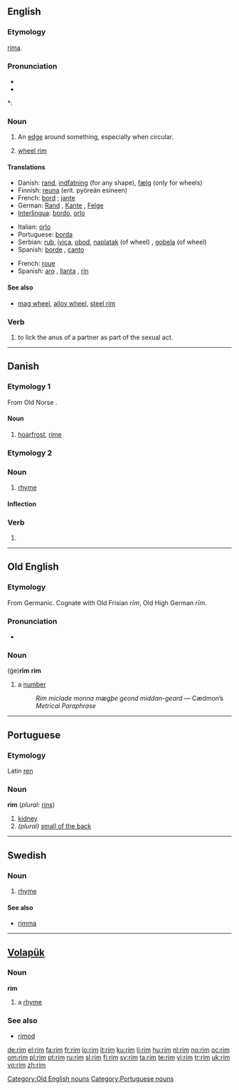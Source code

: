 {{wikipedia|dab=rim}}
==English==

===Etymology===
{{etyl|ang}} [[rima]].

===Pronunciation===
* {{IPA|/ɹɪm/}}
* {{audio|en-us-rim.ogg|Audio (US)}}

*: {{rhymes|ɪm}}

===Noun===
{{en-noun}}

# An [[edge]] around something, especially when circular.
# {{automotive}} [[wheel rim]]

====Translations====
{{trans-top|edge around something}}
* Danish: [[rand]], [[indfatning]] (for any shape), [[fælg]] (only for wheels)
* Finnish: [[reuna]] (erit. pyöreän esineen)
* French: [[bord]] {{italbrac|for any shape}} ; [[jante]] {{italbrac|only for wheels}}
* German: [[Rand]] {{m}}, [[Kante]] {{f}}, [[Felge]] {{i|of a wheel}}
* [[Interlingua]]: [[bordo]], [[orlo]]
{{trans-mid}}
* Italian: [[orlo]]
* Portuguese: [[borda]]
* Serbian: [[rub]], [[ivica]], [[obod]], [[naplatak]] (of wheel) {{m}}, [[gobela]] (of wheel) {{f}}
* Spanish: [[borde]] {{m}}, [[canto]]  {{m}}
{{trans-bottom}}

{{trans-top|wheel rim}}
* French: [[roue]]
* Spanish: [[aro]] {{m}} {{italbrac|Argentina|Bolivia|Costa Rica|Dominican Republic|Ecuador|Guatemala|Peru|Puerto Rico}}, [[llanta]] {{f}} {{italbrac|Chile|Paraguay|Spain|Uruguay}}, [[rin]] {{m}} {{italbrac|Colombia|Mexico|Panama|Venezuela}}
{{trans-mid}}
{{trans-bottom}}

====See also====
* {{sense|wheel rim}} [[mag wheel]], [[alloy wheel]], [[steel rim]]

===Verb===
{{en-verb|rims|rimming|rimmed|rimmed}}

# to lick the anus of a partner as part of the sexual act.

----

==Danish==
===Etymology 1===
From Old Norse {{term|hrím}}. 
====Noun====
{{da-noun|en|-}}

# [[hoarfrost]], [[rime]]

===Etymology 2===
{{rfe}}
===Noun===
{{da-noun|et}}

# [[rhyme]]

====Inflection====
{{da-noun-infl|et}}

===Verb===
{{infl|da|verb form}}

# {{form of|imperative|rime|lang=Danish}}

----

==Old English==

===Etymology===
From Germanic.  Cognate with Old Frisian ''rīm'', Old High German ''rīm''.

===Pronunciation===
* {{IPA|/ri:m/|lang=ang}}

===Noun===
(ġe)'''rīm''' {{n}}
'''rim'''

# a [[number]]
#: ''Rim miclade monna mægþe geond middan-geard'' — Cædmon’s ''Metrical Paraphrase''

[[Category:Old English nouns]]

----

==Portuguese==

===Etymology===
Latin [[ren]]

===Noun===
'''rim''' {{m}} (''plural:'' [[rins]])

# [[kidney]]
# ''(plural)'' [[small of the back]]

[[Category:Portuguese nouns]]

----

==Swedish==

===Noun===
{{infl|sv|noun|g=n}}
{{sv-noun-irreg-n|2=rimmet|4=rimmen}}

# [[rhyme]]

====See also====
* [[rimma]]

----

==[[Volapük]]==

===Noun===
'''rim'''

# a [[rhyme]]

===See also===
* [[rimod]]

[[de:rim]]
[[el:rim]]
[[fa:rim]]
[[fr:rim]]
[[io:rim]]
[[it:rim]]
[[ku:rim]]
[[li:rim]]
[[hu:rim]]
[[nl:rim]]
[[no:rim]]
[[oc:rim]]
[[om:rim]]
[[pl:rim]]
[[pt:rim]]
[[ru:rim]]
[[sl:rim]]
[[fi:rim]]
[[sv:rim]]
[[ta:rim]]
[[te:rim]]
[[vi:rim]]
[[tr:rim]]
[[uk:rim]]
[[vo:rim]]
[[zh:rim]]
